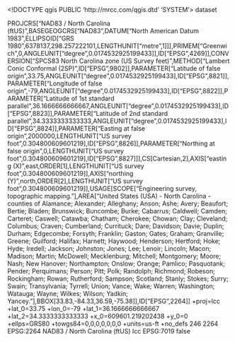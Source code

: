 <!DOCTYPE qgis PUBLIC 'http://mrcc.com/qgis.dtd' 'SYSTEM'>
<qgis version="3.34.14-Prizren">
  <identifier></identifier>
  <parentidentifier></parentidentifier>
  <language></language>
  <type>dataset</type>
  <title></title>
  <abstract></abstract>
  <contact>
    <name></name>
    <organization></organization>
    <position></position>
    <voice></voice>
    <fax></fax>
    <email></email>
    <role></role>
  </contact>
  <links/>
  <dates/>
  <fees></fees>
  <encoding></encoding>
  <crs>
    <spatialrefsys nativeFormat="Wkt">
      <wkt>PROJCRS["NAD83 / North Carolina (ftUS)",BASEGEOGCRS["NAD83",DATUM["North American Datum 1983",ELLIPSOID["GRS 1980",6378137,298.257222101,LENGTHUNIT["metre",1]]],PRIMEM["Greenwich",0,ANGLEUNIT["degree",0.0174532925199433]],ID["EPSG",4269]],CONVERSION["SPCS83 North Carolina zone (US Survey feet)",METHOD["Lambert Conic Conformal (2SP)",ID["EPSG",9802]],PARAMETER["Latitude of false origin",33.75,ANGLEUNIT["degree",0.0174532925199433],ID["EPSG",8821]],PARAMETER["Longitude of false origin",-79,ANGLEUNIT["degree",0.0174532925199433],ID["EPSG",8822]],PARAMETER["Latitude of 1st standard parallel",36.1666666666667,ANGLEUNIT["degree",0.0174532925199433],ID["EPSG",8823]],PARAMETER["Latitude of 2nd standard parallel",34.3333333333333,ANGLEUNIT["degree",0.0174532925199433],ID["EPSG",8824]],PARAMETER["Easting at false origin",2000000,LENGTHUNIT["US survey foot",0.304800609601219],ID["EPSG",8826]],PARAMETER["Northing at false origin",0,LENGTHUNIT["US survey foot",0.304800609601219],ID["EPSG",8827]]],CS[Cartesian,2],AXIS["easting (X)",east,ORDER[1],LENGTHUNIT["US survey foot",0.304800609601219]],AXIS["northing (Y)",north,ORDER[2],LENGTHUNIT["US survey foot",0.304800609601219]],USAGE[SCOPE["Engineering survey, topographic mapping."],AREA["United States (USA) - North Carolina - counties of Alamance; Alexander; Alleghany; Anson; Ashe; Avery; Beaufort; Bertie; Bladen; Brunswick; Buncombe; Burke; Cabarrus; Caldwell; Camden; Carteret; Caswell; Catawba; Chatham; Cherokee; Chowan; Clay; Cleveland; Columbus; Craven; Cumberland; Currituck; Dare; Davidson; Davie; Duplin; Durham; Edgecombe; Forsyth; Franklin; Gaston; Gates; Graham; Granville; Greene; Guilford; Halifax; Harnett; Haywood; Henderson; Hertford; Hoke; Hyde; Iredell; Jackson; Johnston; Jones; Lee; Lenoir; Lincoln; Macon; Madison; Martin; McDowell; Mecklenburg; Mitchell; Montgomery; Moore; Nash; New Hanover; Northampton; Onslow; Orange; Pamlico; Pasquotank; Pender; Perquimans; Person; Pitt; Polk; Randolph; Richmond; Robeson; Rockingham; Rowan; Rutherford; Sampson; Scotland; Stanly; Stokes; Surry; Swain; Transylvania; Tyrrell; Union; Vance; Wake; Warren; Washington; Watauga; Wayne; Wilkes; Wilson; Yadkin; Yancey."],BBOX[33.83,-84.33,36.59,-75.38]],ID["EPSG",2264]]</wkt>
      <proj4>+proj=lcc +lat_0=33.75 +lon_0=-79 +lat_1=36.1666666666667 +lat_2=34.3333333333333 +x_0=609601.219202438 +y_0=0 +ellps=GRS80 +towgs84=0,0,0,0,0,0,0 +units=us-ft +no_defs</proj4>
      <srsid>246</srsid>
      <srid>2264</srid>
      <authid>EPSG:2264</authid>
      <description>NAD83 / North Carolina (ftUS)</description>
      <projectionacronym>lcc</projectionacronym>
      <ellipsoidacronym>EPSG:7019</ellipsoidacronym>
      <geographicflag>false</geographicflag>
    </spatialrefsys>
  </crs>
  <extent>
    <spatial dimensions="2" miny="179769313486231570814527423731704356798070567525844996598917476803157260780028538760589558632766878171540458953514382464234321326889464182768467546703537516986049910576551282076245490090389328944075868508455133942304583236903222948165808559332123348274797826204144723168738177180919299881250404026184124858368" maxz="0" crs="EPSG:2264" minz="0" maxx="-179769313486231570814527423731704356798070567525844996598917476803157260780028538760589558632766878171540458953514382464234321326889464182768467546703537516986049910576551282076245490090389328944075868508455133942304583236903222948165808559332123348274797826204144723168738177180919299881250404026184124858368" minx="179769313486231570814527423731704356798070567525844996598917476803157260780028538760589558632766878171540458953514382464234321326889464182768467546703537516986049910576551282076245490090389328944075868508455133942304583236903222948165808559332123348274797826204144723168738177180919299881250404026184124858368" maxy="-179769313486231570814527423731704356798070567525844996598917476803157260780028538760589558632766878171540458953514382464234321326889464182768467546703537516986049910576551282076245490090389328944075868508455133942304583236903222948165808559332123348274797826204144723168738177180919299881250404026184124858368"/>
    <temporal>
      <period>
        <start></start>
        <end></end>
      </period>
    </temporal>
  </extent>
</qgis>
